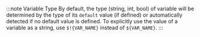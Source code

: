 :::note Variable Type
By default, the type (string, int, bool) of variable will be determined by the type of its `default` value (if defined) or automatically detected if no default value is defined. To explicitly use the value of a variable as a string, use `$!{VAR_NAME}` instead of `${VAR_NAME}`.
:::
